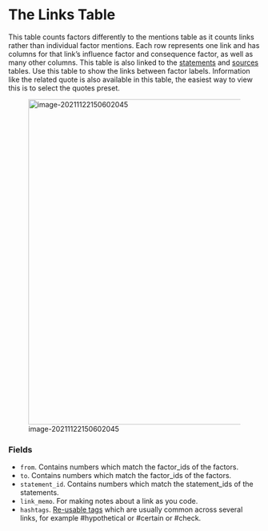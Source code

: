 # The Links Table{#xthe-links-table}

This table counts factors differently to the mentions table as it counts links rather than individual factor mentions. Each row represents one link and has columns for that link’s influence factor and consequence factor, as well as many other columns. This table is also linked to the [statements](#xthe-statements-table) and [sources](#xthe-sources-table) tables. Use this table to show the links between factor labels. Information like the related quote is also available in this table, the easiest way to view this is to select the quotes preset.

![image-20211122150602045](_assets/image-20211122150602045.png){width=650}

### Fields

- `from`. Contains numbers which match the factor_ids of the factors.
- `to`. Contains numbers which match the factor_ids of the factors.
- `statement_id`. Contains numbers which match the statement_ids of the statements.
- `link_memo`. For making notes about a link as you code.
- `hashtags`. [Re-usable tags](#xhashtags) which are usually common across several links, for example #hypothetical or #certain or #check.

